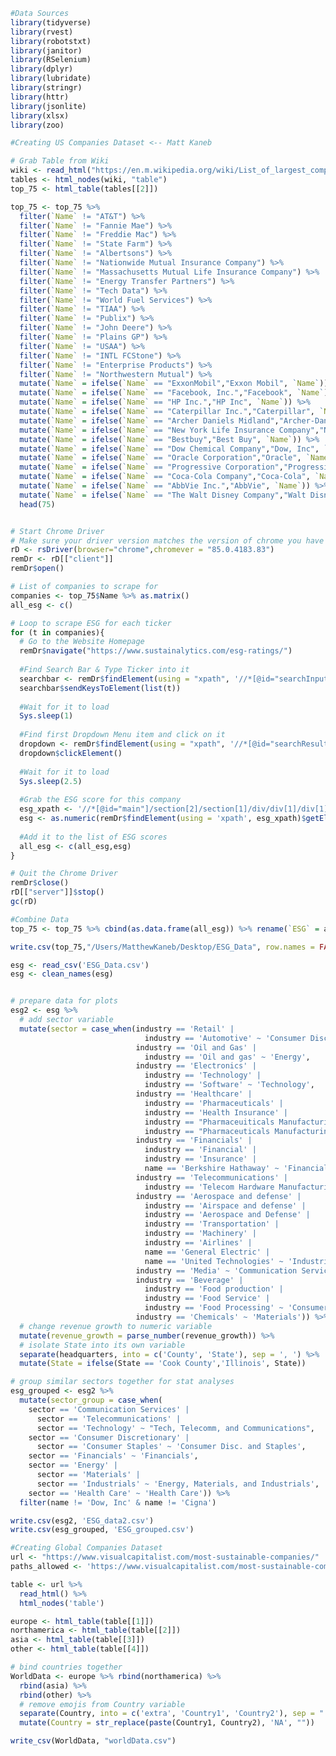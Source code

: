 ```r
#Data Sources 
library(tidyverse) 
library(rvest)
library(robotstxt)
library(janitor)
library(RSelenium)
library(dplyr)
library(lubridate)
library(stringr)
library(httr)
library(jsonlite)
library(xlsx)
library(zoo)
```

```r
#Creating US Companies Dataset <-- Matt Kaneb

# Grab Table from Wiki
wiki <- read_html("https://en.m.wikipedia.org/wiki/List_of_largest_companies_in_the_United_States_by_revenue")
tables <- html_nodes(wiki, "table")
top_75 <- html_table(tables[[2]])

top_75 <- top_75 %>%
  filter(`Name` != "AT&T") %>%
  filter(`Name` != "Fannie Mae") %>% 
  filter(`Name` != "Freddie Mac") %>% 
  filter(`Name` != "State Farm") %>% 
  filter(`Name` != "Albertsons") %>% 
  filter(`Name` != "Nationwide Mutual Insurance Company") %>% 
  filter(`Name` != "Massachusetts Mutual Life Insurance Company") %>% 
  filter(`Name` != "Energy Transfer Partners") %>% 
  filter(`Name` != "Tech Data") %>% 
  filter(`Name` != "World Fuel Services") %>% 
  filter(`Name` != "TIAA") %>% 
  filter(`Name` != "Publix") %>%
  filter(`Name` != "John Deere") %>% 
  filter(`Name` != "Plains GP") %>%
  filter(`Name` != "USAA") %>% 
  filter(`Name` != "INTL FCStone") %>% 
  filter(`Name` != "Enterprise Products") %>%
  filter(`Name` != "Northwestern Mutual") %>%
  mutate(`Name` = ifelse(`Name` == "ExxonMobil","Exxon Mobil", `Name`)) %>% 
  mutate(`Name` = ifelse(`Name` == "Facebook, Inc.","Facebook", `Name`)) %>%
  mutate(`Name` = ifelse(`Name` == "HP Inc.","HP Inc", `Name`)) %>%
  mutate(`Name` = ifelse(`Name` == "Caterpillar Inc.","Caterpillar", `Name`)) %>%
  mutate(`Name` = ifelse(`Name` == "Archer Daniels Midland","Archer-Daniels-Midland", `Name`)) %>%
  mutate(`Name` = ifelse(`Name` == "New York Life Insurance Company","New York Life", `Name`)) %>%
  mutate(`Name` = ifelse(`Name` == "Bestbuy","Best Buy", `Name`)) %>%
  mutate(`Name` = ifelse(`Name` == "Dow Chemical Company","Dow, Inc", `Name`)) %>%
  mutate(`Name` = ifelse(`Name` == "Oracle Corporation","Oracle", `Name`)) %>%
  mutate(`Name` = ifelse(`Name` == "Progressive Corporation","Progressive", `Name`)) %>%
  mutate(`Name` = ifelse(`Name` == "Coca-Cola Company","Coca-Cola", `Name`)) %>%
  mutate(`Name` = ifelse(`Name` == "AbbVie Inc.","AbbVie", `Name`)) %>%
  mutate(`Name` = ifelse(`Name` == "The Walt Disney Company","Walt Disney", `Name`)) %>%
  head(75)


# Start Chrome Driver
# Make sure your driver version matches the version of chrome you have installed
rD <- rsDriver(browser="chrome",chromever = "85.0.4183.83")
remDr <- rD[["client"]]
remDr$open()

# List of companies to scrape for 
companies <- top_75$Name %>% as.matrix()
all_esg <- c()

# Loop to scrape ESG for each ticker
for (t in companies){
  # Go to the Website Homepage
  remDr$navigate("https://www.sustainalytics.com/esg-ratings/")
  
  #Find Search Bar & Type Ticker into it
  searchbar <- remDr$findElement(using = "xpath", '//*[@id="searchInput"]')
  searchbar$sendKeysToElement(list(t))
  
  #Wait for it to load
  Sys.sleep(1)
  
  #Find first Dropdown Menu item and click on it
  dropdown <- remDr$findElement(using = "xpath", '//*[@id="searchResults"]/div/div/div/div/a')
  dropdown$clickElement()
  
  #Wait for it to load
  Sys.sleep(2.5)
  
  #Grab the ESG score for this company
  esg_xpath <- '//*[@id="main"]/section[2]/section[1]/div/div[1]/div[1]/div[3]/div[1]/div[1]/div[1]/span'
  esg <- as.numeric(remDr$findElement(using = 'xpath', esg_xpath)$getElementText()[[1]])
  
  #Add it to the list of ESG scores
  all_esg <- c(all_esg,esg)
}

# Quit the Chrome Driver
remDr$close()
rD[["server"]]$stop()
gc(rD)

#Combine Data
top_75 <- top_75 %>% cbind(as.data.frame(all_esg)) %>% rename(`ESG` = all_esg)

write.csv(top_75,"/Users/MatthewKaneb/Desktop/ESG_Data", row.names = FALSE)
```

```r
esg <- read_csv('ESG_Data.csv')
esg <- clean_names(esg)


# prepare data for plots 
esg2 <- esg %>% 
  # add sector variable
  mutate(sector = case_when(industry == 'Retail' |
                              industry == 'Automotive' ~ 'Consumer Discretionary',
                            industry == 'Oil and Gas' |
                              industry == 'Oil and gas' ~ 'Energy',
                            industry == 'Electronics' |
                              industry == 'Technology' |
                              industry == 'Software' ~ 'Technology',
                            industry == 'Healthcare' |
                              industry == 'Pharmaceuticals' |
                              industry == 'Health Insurance' |
                              industry == "Pharmaceuiticals Manufacturing" |
                              industry == "Pharmaceuticals Manufacturing" ~ 'Health Care',
                            industry == 'Financials' |
                              industry == 'Financial' |
                              industry == 'Insurance' |
                              name == 'Berkshire Hathaway' ~ 'Financials',
                            industry == 'Telecommunications' |
                              industry == 'Telecom Hardware Manufacturing' ~ 'Telecommunications',
                            industry == 'Aerospace and defense' |
                              industry == 'Airspace and defense' |
                              industry == 'Aerospace and Defense' |
                              industry == 'Transportation' |
                              industry == 'Machinery' |
                              industry == 'Airlines' |
                              name == 'General Electric' |
                              name == 'United Technologies' ~ 'Industrials',
                            industry == 'Media' ~ 'Communication Services',
                            industry == 'Beverage' |
                              industry == 'Food production' |
                              industry == 'Food Service' |
                              industry == 'Food Processing' ~ 'Consumer Staples',
                            industry == 'Chemicals' ~ 'Materials')) %>%
  # change revenue growth to numeric variable
  mutate(revenue_growth = parse_number(revenue_growth)) %>%
  # isolate State into its own variable
  separate(headquarters, into = c('County', 'State'), sep = ', ') %>%
  mutate(State = ifelse(State == 'Cook County','Illinois', State))

# group similar sectors together for stat analyses
esg_grouped <- esg2 %>%
  mutate(sector_group = case_when(
    sector == 'Communication Services' |
      sector == 'Telecommunications' |
      sector == 'Technology' ~ "Tech, Telecomm, and Communications",
    sector == 'Consumer Discretionary' |
      sector == 'Consumer Staples' ~ 'Consumer Disc. and Staples',
    sector == 'Financials' ~ 'Financials',
    sector == 'Energy' |
      sector == 'Materials' |
      sector == 'Industrials' ~ 'Energy, Materials, and Industrials',
    sector == 'Health Care' ~ 'Health Care')) %>%
  filter(name != 'Dow, Inc' & name != 'Cigna')

write.csv(esg2, 'ESG_data2.csv')
write.csv(esg_grouped, 'ESG_grouped.csv')
```



```r

#Creating Global Companies Dataset
url <- "https://www.visualcapitalist.com/most-sustainable-companies/"
paths_allowed <- 'https://www.visualcapitalist.com/most-sustainable-companies/'

table <- url %>%
  read_html() %>%
  html_nodes('table')

europe <- html_table(table[[1]])
northamerica <- html_table(table[[2]]) 
asia <- html_table(table[[3]])
other <- html_table(table[[4]])

# bind countries together
WorldData <- europe %>% rbind(northamerica) %>%
  rbind(asia) %>%
  rbind(other) %>%
  # remove emojis from Country variable
  separate(Country, into = c('extra', 'Country1', 'Country2'), sep = " ") %>%
  mutate(Country = str_replace(paste(Country1, Country2), 'NA', ""))

write_csv(WorldData, "worldData.csv")
```


